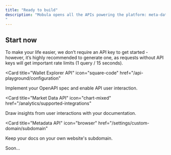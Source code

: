 ```yaml
---
title: "Ready to build"
description: "Mobula opens all the APIs powering the platform: meta-data, market & historical data for crypto-assets (logo, price, volumes, charts), wallet data (transactions, historical balances, ROIs), and DeFi quotes (swap quotes).
"
---
```


## Start now

To make your life easier, we don’t require an API key to get started - however, it’s highly recommended to generate one, as requests without API keys will get important rate limits (1 query / 15 seconds).

<CardGroup>

<Card
  title="Wallet Explorer API"
  icon="square-code"
  href="/api-playground/configuration"
>
  Implement your OpenAPI spec and enable API user interaction.
</Card>

<Card
  title="Market Data API"
  icon="chart-mixed"
  href="/analytics/supported-integrations"
>
  Draw insights from user interactions with your documentation.
</Card>

<Card
  title="Metadata API"
  icon="browser"
  href="/settings/custom-domain/subdomain"
>
  Keep your docs on your own website's subdomain.
</Card>

<Card title="Swap Quote API" icon="browser" href="#">
  Soon...
</Card>

</CardGroup>
